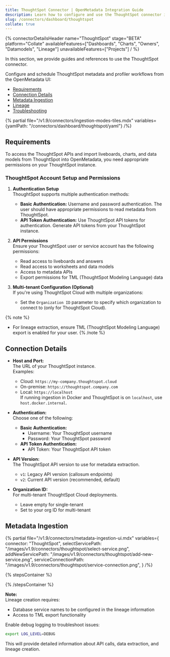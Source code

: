 ```yaml
---
title: ThoughtSpot Connector | OpenMetadata Integration Guide
description: Learn how to configure and use the ThoughtSpot connector in OpenMetadata. Includes setup, authentication, API access, metadata ingestion, and lineage.
slug: /connectors/dashboard/thoughtspot
collate: true
---
```





{% connectorDetailsHeader
name="ThoughtSpot"
stage="BETA"
platform="Collate"
availableFeatures=["Dashboards", "Charts", "Owners", "Datamodels", "Lineage"]
unavailableFeatures=["Projects"]
/ %}

In this section, we provide guides and references to use the ThoughtSpot connector.

Configure and schedule ThoughtSpot metadata and profiler workflows from the OpenMetadata UI:

- [Requirements](#requirements)
- [Connection Details](#connection-details)
- [Metadata Ingestion](#metadata-ingestion)
- [Lineage](#lineage)
- [Troubleshooting](/connectors/dashboard/thoughtspot/troubleshooting)

{% partial file="/v1.9/connectors/ingestion-modes-tiles.mdx" variables={yamlPath: "/connectors/dashboard/thoughtspot/yaml"} /%}

## Requirements

To access the ThoughtSpot APIs and import liveboards, charts, and data models from ThoughtSpot into OpenMetadata, you need appropriate permissions on your ThoughtSpot instance.

### ThoughtSpot Account Setup and Permissions

1. **Authentication Setup**  
   ThoughtSpot supports multiple authentication methods:
   - **Basic Authentication:** Username and password authentication. The user should have appropriate permissions to read metadata from ThoughtSpot.
   - **API Token Authentication:** Use ThoughtSpot API tokens for authentication. Generate API tokens from your ThoughtSpot instance.

2. **API Permissions**  
   Ensure your ThoughtSpot user or service account has the following permissions:
   - Read access to liveboards and answers
   - Read access to worksheets and data models
   - Access to metadata APIs
   - Export permissions for TML (ThoughtSpot Modeling Language) data

3. **Multi-tenant Configuration (Optional)**  
   If you're using ThoughtSpot Cloud with multiple organizations:
   - Set the `Organization ID` parameter to specify which organization to connect to (only for ThoughtSpot Cloud).

{% note %}
- For lineage extraction, ensure TML (ThoughtSpot Modeling Language) export is enabled for your user.
{% /note %}

## Connection Details

- **Host and Port:**  
  The URL of your ThoughtSpot instance.  
  Examples:  
  - Cloud: `https://my-company.thoughtspot.cloud`  
  - On-premise: `https://thoughtspot.company.com`  
  - Local: `https://localhost`  
  If running ingestion in Docker and ThoughtSpot is on `localhost`, use `host.docker.internal`.

- **Authentication:**  
  Choose one of the following:
  - **Basic Authentication:**  
    - Username: Your ThoughtSpot username  
    - Password: Your ThoughtSpot password
  - **API Token Authentication:**  
    - API Token: Your ThoughtSpot API token

- **API Version:**  
  The ThoughtSpot API version to use for metadata extraction.  
  - `v1`: Legacy API version (callosum endpoints)  
  - `v2`: Current API version (recommended, default)

- **Organization ID:**  
  For multi-tenant ThoughtSpot Cloud deployments.  
  - Leave empty for single-tenant  
  - Set to your org ID for multi-tenant

## Metadata Ingestion

{% partial 
  file="/v1.9/connectors/metadata-ingestion-ui.mdx" 
  variables={
    connector: "ThoughtSpot", 
    selectServicePath: "/images/v1.9/connectors/thoughtspot/select-service.png",
    addNewServicePath: "/images/v1.9/connectors/thoughtspot/add-new-service.png",
    serviceConnectionPath: "/images/v1.9/connectors/thoughtspot/service-connection.png",
} 
/%}

{% stepsContainer %}

<TestConnection />

<ConfigureIngestion />

<IngestionScheduleAndDeploy />

{% /stepsContainer %}

**Note:**  
Lineage creation requires:
- Database service names to be configured in the lineage information
- Access to TML export functionality

Enable debug logging to troubleshoot issues:
```bash
export LOG_LEVEL=DEBUG
```

This will provide detailed information about API calls, data extraction, and lineage creation.

